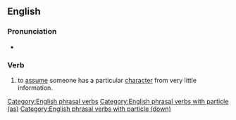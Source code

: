 ==English==

===Pronunciation===
* {{audio|en|En-au-put down as.ogg|Audio (AU)}}

===Verb===
{{en-verb|puts down as|putting down as|put down as}}

# {{lb|en|idiomatic}} to [[assume]] someone has a particular [[character]] from very little information.
#: {{ux|en|I '''put''' him '''down as''' ignorant, but then discovered he is, in fact, a university professor!}}

[[Category:English phrasal verbs]]
[[Category:English phrasal verbs with particle (as)]]
[[Category:English phrasal verbs with particle (down)]]